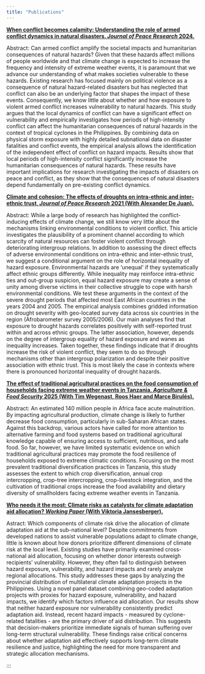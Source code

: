 ---
title: "Publications"
---


<b> <a href="https://journals.sagepub.com/doi/full/10.1177/00223433241265028" target="_blank">When conflict becomes calamity: Understanding the role of armed conflict dynamics in natural disasters. <i> Journal of Peace Research </i> 2024.</a><br> </b>

Abstract: Can armed conflict amplify the societal impacts and humanitarian consequences of natural hazards? Given that these hazards affect millions of people worldwide and that climate change is expected to increase the frequency and intensity of extreme weather events, it is paramount that we advance our understanding of what makes societies vulnerable to these hazards. Existing research has focused mainly on political violence as a consequence of natural hazard-related disasters but has neglected that conflict can also be an underlying factor that shapes the impact of these events. Consequently, we know little about whether and how exposure to violent armed conflict increases vulnerability to natural hazards. This study argues that the local dynamics of conflict can have a significant effect on vulnerability and empirically investigates how periods of high-intensity conflict can affect the humanitarian consequences of natural hazards in the context of tropical cyclones in the Philippines. By combining data on physical storm exposure with highly detailed subnational data on disaster fatalities and conflict events, the empirical analysis allows the identification of the independent effect of conflict on hazard impacts. Results show that local periods of high-intensity conflict significantly increase the humanitarian consequences of natural hazards. These results have important implications for research investigating the impacts of disasters on peace and conflict, as they show that the consequences of natural disasters depend fundamentally on pre-existing conflict dynamics.


<b> <a href="https://doi.org/10.1177/0022343320974096" target="_blank">Climate and cohesion: The effects of droughts on intra-ethnic and inter-ethnic trust, <i> Journal of Peace Research</i> 2021 (With Alexander De Juan). </a><br> </b>

Abstract: While a large body of research has highlighted the conflict-inducing effects of climate change, we still know very little about the mechanisms linking environmental conditions to violent conflict. This article investigates the plausibility of a prominent channel according to which scarcity of natural resources can foster violent conflict through deteriorating intergroup relations. In addition to assessing the direct effects of adverse environmental conditions on intra-ethnic and inter-ethnic trust, we suggest a conditional argument on the role of horizontal inequality of hazard exposure. Environmental hazards are ‘unequal’ if they systematically affect ethnic groups differently. While inequality may reinforce intra-ethnic ties and out-group suspicion, equal hazard exposure may create a sense of unity among diverse victims in their collective struggle to cope with harsh environmental conditions. We test these arguments in the context of the severe drought periods that affected most East African countries in the years 2004 and 2005. The empirical analysis combines gridded information on drought severity with geo-located survey data across six countries in the region (Afrobarometer survey 2005/2006). Our main analyses find that exposure to drought hazards correlates positively with self-reported trust within and across ethnic groups. The latter association, however, depends on the degree of intergroup equality of hazard exposure and wanes as inequality increases. Taken together, these findings indicate that if droughts increase the risk of violent conflict, they seem to do so through mechanisms other than intergroup polarization and despite their positive association with ethnic trust. This is most likely the case in contexts where there is pronounced horizontal inequality of drought hazards.



<b> <a href="https://doi.org/10.1186/s40066-024-00512-1" target="_blank">The effect of traditional agricultural practices on the food consumption of households facing extreme weather events in Tanzania, <i> Agriculture & Food Security </i> 2025 (With Tim Wegenast, Roos Haer and Marce Birulés).</a><br> </b>

Abstract: An estimated 140 million people in Africa face acute malnutrition. By impacting agricultural production, climate change is likely to further decrease food consumption, particularly in sub-Saharan African states. Against this backdrop, various actors have called for more attention to alternative farming and food systems based on traditional agricultural knowledge capable of ensuring access to sufficient, nutritious, and safe food. So far, however, we have limited systematic evidence on which traditional agricultural practices may promote the food resilience of households exposed to extreme climatic conditions. Focusing on the most prevalent traditional diversification practices in Tanzania, this study assesses the extent to which crop diversification, annual crop intercropping, crop-tree intercropping, crop-livestock integration, and the cultivation of traditional crops increase the food availability and dietary diversity of smallholders facing extreme weather events in Tanzania.


<b> <a href="https://www.peio.me/wp-content/uploads/PEIO17/submission_86.pdf" target="_blank">Who needs it the most: Climate risks as catalysts for climate adaptation aid allocation? <i> Working Paper</i> (With Viktoria Jansesberger). </a><br> </b>

Astract: Which components of climate risk drive the allocation of climate adaptation aid at the sub-national level? Despite commitments from developed nations to assist vulnerable populations adapt to climate change, little is known about how donors prioritize different dimensions of climate risk at the local level. Existing studies have primarily examined cross-national aid allocation, focusing on whether donor interests outweigh recipients’ vulnerability. However, they often fail to distinguish between hazard exposure, vulnerability, and hazard impacts and rarely analyze regional allocations. This study addresses these gaps by analyzing the provincial distribution of multilateral climate adaptation projects in the Philippines. Using a novel panel dataset combining geo-coded adaptation projects with proxies for hazard exposure, vulnerability, and hazard impacts, we identify which factors influence aid allocation. Our results show that neither hazard exposure nor vulnerability consistently predict adaptation aid. Instead, recent hazard impacts - measured by cyclone-related fatalities - are the primary driver of aid distribution. This suggests that decision-makers prioritize immediate signals of human suffering over long-term structural vulnerability. These findings raise critical concerns about whether adaptation aid effectively supports long-term climate resilience and justice, highlighting the need for more transparent and strategic allocation mechanisms.



:::

